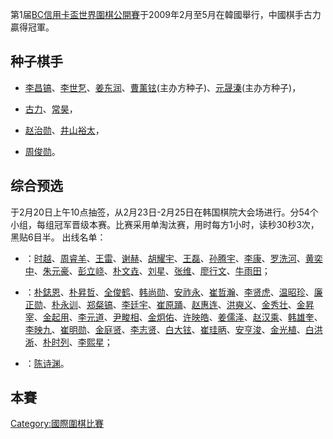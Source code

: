 第1届[[BC信用卡盃世界圍棋公開賽|BC信用卡盃世界圍棋公開賽]]于2009年2月至5月在韓國舉行，中國棋手古力贏得冠軍。

== 种子棋手 ==
*{{KOR}}[[李昌镐|李昌镐]]、[[李世乭|李世乭]]、[[姜东润|姜东润]]、[[曹薰铉|曹薰铉]](主办方种子)、[[元晟溱|元晟溱]](主办方种子)，
*{{CHN}}[[古力|古力]]、[[常昊|常昊]]，
*{{JAP}}[[赵治勋|赵治勋]]、[[井山裕太|井山裕太]]，
*{{TPE}}[[周俊勋|周俊勋]]。

== 综合预选 ==
于2月20日上午10点抽签，从2月23日-2月25日在韩国棋院大会场进行。分54个小组，每组冠军晋级本赛。比赛采用单淘汰赛，用时每方1小时，读秒30秒3次，黑贴6目半。{{details|第一屆BC信用卡盃世界圍棋公開賽綜合預選對陣}}
出线名单：
*{{CHN}}：[[时越|时越]]、[[周睿羊|周睿羊]]、[[王雷_(围棋棋手)|王雷]]、[[谢赫_(中国)|谢赫]]、[[胡耀宇|胡耀宇]]、[[王磊_(围棋棋手)|王磊]]、[[孙腾宇|孙腾宇]]、[[李康_(围棋棋手)|李康]]、[[罗洗河|罗洗河]]、[[黄奕中|黄奕中]]、[[朱元豪|朱元豪]]、[[彭立峣|彭立峣]]、[[朴文垚|朴文垚]]、[[刘星_(围棋棋手)|刘星]]、[[张维_(围棋棋手)|张维]]、[[廖行文|廖行文]]、[[牛雨田|牛雨田]]；
*{{KOR}}：[[朴鋕恩|朴鋕恩]]、[[朴昇哲|朴昇哲]]、[[全俊鹤|全俊鹤]]、[[韩尚勋|韩尚勋]]、[[安祚永|安祚永]]、[[崔哲瀚|崔哲瀚]]、[[李贤虎|李贤虎]]、[[温昭珍|温昭珍]]、[[廉正勋|廉正勋]]、[[朴永训|朴永训]]、[[郑粲镐|郑粲镐]]、[[李廷宇|李廷宇]]、[[崔原踊|崔原踊]]、[[赵惠连|赵惠连]]、[[洪奭义|洪奭义]]、[[金秀壮|金秀壮]]、[[金昇宰|金昇宰]]、[[金起用|金起用]]、[[李元道|李元道]]、[[尹畯相|尹畯相]]、[[金炯佑|金炯佑]]、[[许映皓|许映皓]]、[[姜儒泽|姜儒泽]]、[[赵汉乘|赵汉乘]]、[[韩雄奎|韩雄奎]]、[[李映九|李映九]]、[[崔明勋|崔明勋]]、[[金庭贤|金庭贤]]、[[李志贤|李志贤]]、[[白大铉|白大铉]]、[[崔珪昞|崔珪昞]]、[[安亨浚|安亨浚]]、[[金光植|金光植]]、[[白洪淅|白洪淅]]、[[朴时列|朴时列]]、[[李熙星|李熙星]]；
*{{TPE}}：[[陈诗渊|陈诗渊]]。

== 本賽 ==
{{第1届BC信用卡盃世界圍棋公開賽}}

[[Category:國際圍棋比賽|Category:國際圍棋比賽]]